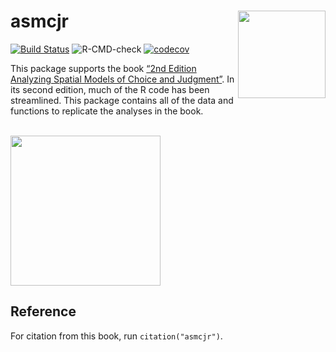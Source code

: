 # asmcjr <img src="https://quantoid.net/files/images/booksticker.png" width="140" align="right" /> <br /> 

[![Build Status](https://travis-ci.com/yl17124/asmcjr.svg?branch=master)](https://travis-ci.com/yl17124/asmcjr)
![R-CMD-check](https://github.com/yl17124/asmcjr/workflows/R-CMD-check/badge.svg?branch=master&event=check_run)
[![codecov](https://codecov.io/gh/yl17124/asmcjr/branch/master/graph/badge.svg)](https://codecov.io/gh/yl17124/asmcjr)

This package supports the book ["2nd Edition Analyzing Spatial Models of Choice and Judgment "](https://www.routledge.com/Analyzing-Spatial-Models-of-Choice-and-Judgment/II-Bakker-Carroll-Hare-Poole-Rosenthal/p/book/9781138715332).  In its second edition, much of the R code has been streamlined. This package contains all of the data and functions to replicate the analyses in the book. 

<br />
<img src="https://raw.githack.com/yl17124/asmcjr/master/vignettes/book_image.jpg" width="240" align="center" />  


## Reference

For citation from this book, run `citation("asmcjr")`.  

